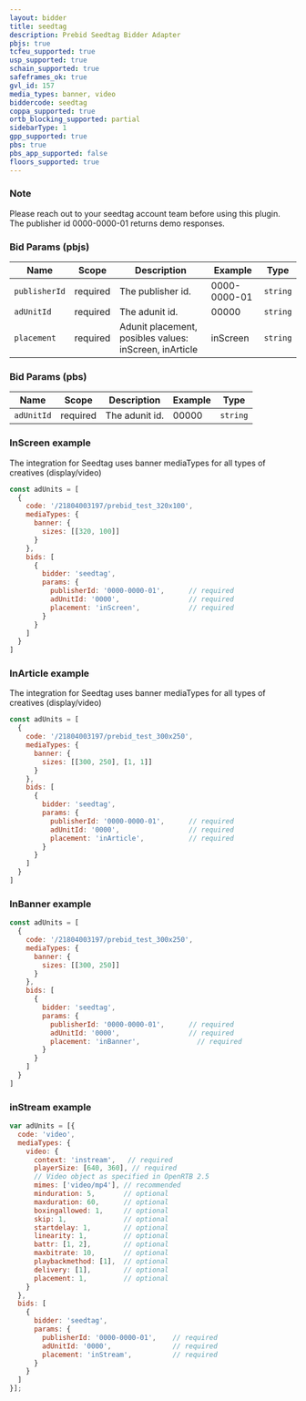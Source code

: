 ```yaml
---
layout: bidder
title: seedtag
description: Prebid Seedtag Bidder Adapter
pbjs: true
tcfeu_supported: true
usp_supported: true
schain_supported: true
safeframes_ok: true
gvl_id: 157
media_types: banner, video
biddercode: seedtag
coppa_supported: true
ortb_blocking_supported: partial
sidebarType: 1
gpp_supported: true
pbs: true
pbs_app_supported: false
floors_supported: true
---
```


### Note

Please reach out to your seedtag account team before using this plugin.  
The publisher id 0000-0000-01 returns demo responses.

### Bid Params (pbjs)



| Name              | Scope               | Description                                                                    | Example               | Type     |
|-------------------|---------------------|--------------------------------------------------------------------------------|-----------------------|----------|
| `publisherId`     | required            | The publisher id.                                                              | 0000-0000-01          | `string` |
| `adUnitId`        | required            | The adunit id.                                                                 | 00000                 | `string` |
| `placement`       | required            | Adunit placement, posibles values: inScreen, inArticle                         | inScreen              | `string` |

### Bid Params (pbs)



| Name              | Scope               | Description                                                                    | Example               | Type     |
|-------------------|---------------------|--------------------------------------------------------------------------------|-----------------------|----------|
| `adUnitId`        | required            | The adunit id.                                                                 | 00000                 | `string` |

### InScreen example

The integration for Seedtag uses banner mediaTypes for all types of creatives (display/video)

```js
const adUnits = [
  {
    code: '/21804003197/prebid_test_320x100',
    mediaTypes: {
      banner: {
        sizes: [[320, 100]]
      }
    },
    bids: [
      {
        bidder: 'seedtag',
        params: {
          publisherId: '0000-0000-01',      // required
          adUnitId: '0000',                 // required
          placement: 'inScreen',            // required
        }
      }
    ]
  }
]
```

### InArticle example

The integration for Seedtag uses banner mediaTypes for all types of creatives (display/video)

```js
const adUnits = [
  {
    code: '/21804003197/prebid_test_300x250',
    mediaTypes: {
      banner: {
        sizes: [[300, 250], [1, 1]]
      }
    },
    bids: [
      {
        bidder: 'seedtag',
        params: {
          publisherId: '0000-0000-01',      // required
          adUnitId: '0000',                 // required
          placement: 'inArticle',           // required
        }
      }
    ]
  }
]
```

### InBanner example

```js
const adUnits = [
  {
    code: '/21804003197/prebid_test_300x250',
    mediaTypes: {
      banner: {
        sizes: [[300, 250]]
      }
    },
    bids: [
      {
        bidder: 'seedtag',
        params: {
          publisherId: '0000-0000-01',      // required
          adUnitId: '0000',                 // required
          placement: 'inBanner',              // required
        }
      }
    ]
  }
]
```

### inStream example

```js
var adUnits = [{
  code: 'video',
  mediaTypes: {
    video: {
      context: 'instream',   // required
      playerSize: [640, 360], // required
      // Video object as specified in OpenRTB 2.5
      mimes: ['video/mp4'], // recommended
      minduration: 5,       // optional
      maxduration: 60,      // optional
      boxingallowed: 1,     // optional
      skip: 1,              // optional
      startdelay: 1,        // optional
      linearity: 1,         // optional
      battr: [1, 2],        // optional
      maxbitrate: 10,       // optional
      playbackmethod: [1],  // optional
      delivery: [1],        // optional
      placement: 1,         // optional
    }
  },
  bids: [
    {
      bidder: 'seedtag',
      params: {
        publisherId: '0000-0000-01',    // required
        adUnitId: '0000',               // required
        placement: 'inStream',          // required
      }
    }
  ]
}];
```
